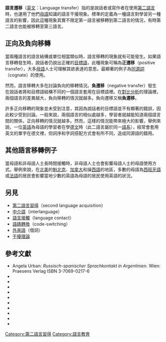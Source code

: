 {{hatnote|[[File:Disambig_gray.svg|20px]] 關於母語被另一語言取代，見[[语言替换|语言替换]]（Language shift）。}}

'''語言遷移'''（[[英文|英文]]：Language transfer）指的是說話者或寫作者在使用[[第二語言|第二語言]]時，也運用了他們[[母語|母語]]知識的語言干擾現象。標準的定義為一種語言對學習另一種語言的影響，因此這種現象其實不限定第一語言被移轉到第二語言的情況，有時第二語言也能被移轉至第三語言。

== 正向及負向移轉 ==
當兩種語言的語言結構或單位相當類似時，語言移轉的現象就有可能發生。如果語言移轉發生時，說話者仍說出正確的[[目標語|目標語]]，此種現象可稱為'''正遷移'''（positive transfer），大多[[母語|母語]]人士可理解其欲表達的意思。最顯著的例子為[[同源詞|同源詞]]（cognate）的使用。

然而，語言移轉大多在討論負向的移轉情況。'''負遷移'''（negative transfer）發生在說話者將和目標語結構不同的一個語言套用在目標語裡。在[[對比分析|對比分析]]的理論裡，兩個語言的差異越大，負向移轉的情況就越多。負向遷移又稱'''負遷移'''。

許多正向移轉的現象並未受到注意，其因為說話者的目標語並不有顯著的錯誤，因此較少受到討論。一般來說，兩個語言的相似處越多，學習者就越能知道兩個語言間的關係，正向移轉的情況就越多。然而，這樣的情況能帶來極大的影響。舉例來說，一位[[英語|英語]]為母語的學習者在學[[德文|德文]]時（此二語言屬於同一[[語系|語系]]），經常會套用英文的單字在德文裡，但詞序和字詞搭配方式會有所不同，造成同源語的錯用。

== 其他語言移轉例子 ==
當母語和非母語人士長時間接觸時，非母語人士也會影響母語人士的母語使用方式。舉例來說，在[[北美|北美]]的[[魁北克|魁北克]]、[[加拿大|加拿大]]和操[[西語|西語]]的地區，多數的母語為[[西班牙語|西班牙語]]或[[法語|法語]]的居民會影響當地少數的英語為母語的居民使用英語的狀況。

== 另見 ==
*[[第二語言習得|第二語言習得]]（second language acquisition）
*[[中介語|中介語]]（interlanguage）
*[[語言接觸|語言接觸]]（language contact）
*[[語碼轉換|語碼轉換]]（code-switching）
*[[外來語|外來語]]（借詞）
*[[干擾理論|干擾理論]]

==參考文獻==
{{refbegin|2}}
* Angela Urban: ''Russisch-spanischer Sprachkontakt in Argentinien''. Wien: Praesens Verlag ISBN 3-7069-0217-6
* {{Cite journal|title=Evidence for language transfer leading to a perceptual advantage for non-native listeners|url=https://asa.scitation.org/doi/10.1121/1.4747615|last=Chang|first=Charles B.|last2=Mishler|first2=Alan|date=2012-10-01|journal=The Journal of the Acoustical Society of America|issue=4|doi=10.1121/1.4747615|volume=132|pages=2700–2710|issn=0001-4966|ref=harv}}
* {{Cite journal|title=First language transfer and long-term structural priming in comprehension|url=http://www.tandfonline.com/doi/abs/10.1080/01690960902872793|last=Nitschke|first=Sanjo|last2=Kidd|first2=Evan|date=2010-01|journal=Language and Cognitive Processes|issue=1|doi=10.1080/01690960902872793|volume=25|pages=94–114|language=en|issn=0169-0965|last3=Serratrice|first3=Ludovica|ref=harv}}
* {{Cite journal|title=Negative transfer in verbal learning.|url=http://doi.apa.org/getdoi.cfm?doi=10.1037/h0058595|last=Porter|first=Lyman W.|last2=Duncan|first2=Carl P.|date=1953|journal=Journal of Experimental Psychology|issue=1|doi=10.1037/h0058595|volume=46|pages=61–64|language=en|issn=0022-1015|ref=harv}}
* {{Cite journal|title=Transfer of training as a function of experimental paradigm and degree of first-list learning|url=https://www.sciencedirect.com/science/article/abs/pii/S0022537162800073|date=1962-09-01|journal=Journal of Verbal Learning and Verbal Behavior|issue=2|doi=10.1016/S0022-5371(62)80007-3|volume=1|pages=109–118|language=en|issn=0022-5371|ref=harv}}
* {{Cite journal|title=Role of response availability in transfer and interference.|url=http://doi.apa.org/getdoi.cfm?doi=10.1037/h0026932|last=Postman|first=Leo|last2=Stark|first2=Karen|date=1969|journal=Journal of Experimental Psychology|issue=1, Pt.1|doi=10.1037/h0026932|volume=79|pages=168–177|language=en|issn=0022-1015|ref=harv}}
* {{Cite journal|title=Proactive inhibition as a function of time and degree of prior learning.|url=http://doi.apa.org/getdoi.cfm?doi=10.1037/h0059550|last=Underwood|first=Benton J.|date=1949|journal=Journal of Experimental Psychology|issue=1|doi=10.1037/h0059550|volume=39|pages=24–34|language=en|issn=0022-1015|ref=harv}}
* {{Cite journal|title=Wie kommt die muttersprachliche Interferenz beim Erlernen des fremdsprachlichen Wortschatzes zum Ausdruck?|url=https://brill.com/view/journals/sul/10/2/article-p142_4.xml|last=Bernstein|first=Wolf|date=1979-11-20|journal=Sprache und Literatur|issue=2|doi=10.30965/25890859-01002004|volume=10|pages=142–147|issn=1438-1680}}
* {{Cite book|chapter=The Petitions Of ‘A Supposed Prophetesse.’ The Lubeck Letters Of Anna Walker And Their Significance For The Synod Of Dordt. A Linguistic And Contextual Analysis|title=Revisiting the Synod of Dordt (1618-1619)|url=https://brill.com/view/book/edcoll/9789004210509/Bej.9789004188631.i-442_006.xml|publisher=BRILL|date=2011-01-01|isbn=978-90-04-18863-1|pages=107–134|doi=10.1163/ej.9789004188631.i-442.38|editor-first=Aza|editor-last=Goudriaan}}
* {{Cite book|title=Kontaktdeutsch: zur Theorie eines Varietätentyps unter transkulturellen Bedingungen von Mehrsprachigkeit|url=https://nbn-resolving.org/urn:nbn:de:hebis:30-1111742|date=2008|oclc=1129718118|language=de|first=Csaba|last=Földes}}
* {{Cite book|title=Russisch-spanischer Sprachkontakt in Argentinien: die russische Emigration nach Argentinien und deren sprachliche Folgeerscheinungen dargestellt am Beispiel der russischen Sprachgemeinschaften in Buenos Aires und Oberá, Misiones|url=https://www.worldcat.org/title/russisch-spanischer-sprachkontakt-in-argentinien-die-russische-emigration-nach-argentinien-und-deren-sprachliche-folgeerscheinungen-dargestellt-am-beispiel-der-russischen-sprachgemeinschaften-in-buenos-aires-und-obera-misiones/oclc/55888230|publisher=Edition Praesens|date=2004|location=Wien|isbn=978-3-7069-0217-5|oclc=55888230|language=de|first=Angela|last=Urban}}
{{refend}}

{{SLA topics}}

[[Category:第二語言習得|Category:第二語言習得]]
[[Category:語言教育|Category:語言教育]]